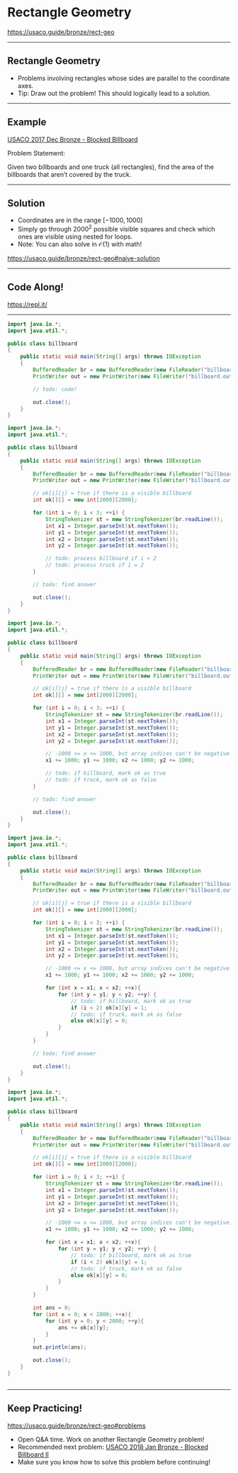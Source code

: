 

# Rectangle Geometry

https://usaco.guide/bronze/rect-geo

---

## Rectangle Geometry

<ListSteps>

- Problems involving rectangles whose sides are parallel to the coordinate axes.
- Tip: Draw out the problem! This should logically lead to a solution.

</ListSteps>

---

## Example

[USACO 2017 Dec Bronze - Blocked Billboard](http://www.usaco.org/index.php?page=viewproblem2&cpid=759)

<div>

Problem Statement:

Given two billboards and one truck (all rectangles), find the area of the billboards that aren’t covered by the truck.

</div>

---

## Solution

<ListSteps>

- Coordinates are in the range $[-1000, 1000]$
- Simply go through $2000^2$ possible visible squares and check which ones are visible using nested for loops.
- Note: You can also solve in $\mathcal{O}(1)$ with math!

</ListSteps>

https://usaco.guide/bronze/rect-geo#naive-solution

---

## Code Along!

https://repl.it/

---

<CodeSurfer theme={CSTheme}>

```java title="Starter Code"
import java.io.*;
import java.util.*;

public class billboard
{
    public static void main(String[] args) throws IOException
    {
        BufferedReader br = new BufferedReader(new FileReader("billboard.in"));
        PrintWriter out = new PrintWriter(new FileWriter("billboard.out"));

        // todo: code!

        out.close();
    }
}
```

```java 11:25 title="Step 1: Read In Input" subtitle="Note how we defined ok[i][j]."
import java.io.*;
import java.util.*;

public class billboard
{
    public static void main(String[] args) throws IOException
    {
        BufferedReader br = new BufferedReader(new FileReader("billboard.in"));
        PrintWriter out = new PrintWriter(new FileWriter("billboard.out"));

        // ok[i][j] = true if there is a visible billboard
        int ok[][] = new int[2000][2000];

        for (int i = 0; i < 3; ++i) {
            StringTokenizer st = new StringTokenizer(br.readLine());
            int x1 = Integer.parseInt(st.nextToken());
            int y1 = Integer.parseInt(st.nextToken());
            int x2 = Integer.parseInt(st.nextToken());
            int y2 = Integer.parseInt(st.nextToken());

            // todo: process billboard if i < 2
            // todo: process truck if i = 2
        }

        // todo: find answer

        out.close();
    }
}
```

```java 21:25 title="Update x1/y1/x2/y2" subtitle="Array indices can't be negative!"
import java.io.*;
import java.util.*;

public class billboard
{
    public static void main(String[] args) throws IOException
    {
        BufferedReader br = new BufferedReader(new FileReader("billboard.in"));
        PrintWriter out = new PrintWriter(new FileWriter("billboard.out"));

        // ok[i][j] = true if there is a visible billboard
        int ok[][] = new int[2000][2000];

        for (int i = 0; i < 3; ++i) {
            StringTokenizer st = new StringTokenizer(br.readLine());
            int x1 = Integer.parseInt(st.nextToken());
            int y1 = Integer.parseInt(st.nextToken());
            int x2 = Integer.parseInt(st.nextToken());
            int y2 = Integer.parseInt(st.nextToken());

            // -1000 <= x <= 1000, but array indices can't be negative!
            x1 += 1000; y1 += 1000; x2 += 1000; y2 += 1000;

            // todo: if billboard, mark ok as true
            // todo: if truck, mark ok as false
        }

        // todo: find answer

        out.close();
    }
}
```

```java 24:31
import java.io.*;
import java.util.*;

public class billboard
{
    public static void main(String[] args) throws IOException
    {
        BufferedReader br = new BufferedReader(new FileReader("billboard.in"));
        PrintWriter out = new PrintWriter(new FileWriter("billboard.out"));

        // ok[i][j] = true if there is a visible billboard
        int ok[][] = new int[2000][2000];

        for (int i = 0; i < 3; ++i) {
            StringTokenizer st = new StringTokenizer(br.readLine());
            int x1 = Integer.parseInt(st.nextToken());
            int y1 = Integer.parseInt(st.nextToken());
            int x2 = Integer.parseInt(st.nextToken());
            int y2 = Integer.parseInt(st.nextToken());

            // -1000 <= x <= 1000, but array indices can't be negative!
            x1 += 1000; y1 += 1000; x2 += 1000; y2 += 1000;

            for (int x = x1; x < x2; ++x){
                for (int y = y1; y < y2; ++y) {
                    // todo: if billboard, mark ok as true
                    if (i < 2) ok[x][y] = 1;
                    // todo: if truck, mark ok as false
                    else ok[x][y] = 0;
                }
            }
        }

        // todo: find answer

        out.close();
    }
}
```

```java 34:40
import java.io.*;
import java.util.*;

public class billboard
{
    public static void main(String[] args) throws IOException
    {
        BufferedReader br = new BufferedReader(new FileReader("billboard.in"));
        PrintWriter out = new PrintWriter(new FileWriter("billboard.out"));

        // ok[i][j] = true if there is a visible billboard
        int ok[][] = new int[2000][2000];

        for (int i = 0; i < 3; ++i) {
            StringTokenizer st = new StringTokenizer(br.readLine());
            int x1 = Integer.parseInt(st.nextToken());
            int y1 = Integer.parseInt(st.nextToken());
            int x2 = Integer.parseInt(st.nextToken());
            int y2 = Integer.parseInt(st.nextToken());

            // -1000 <= x <= 1000, but array indices can't be negative!
            x1 += 1000; y1 += 1000; x2 += 1000; y2 += 1000;

            for (int x = x1; x < x2; ++x){
                for (int y = y1; y < y2; ++y) {
                    // todo: if billboard, mark ok as true
                    if (i < 2) ok[x][y] = 1;
                    // todo: if truck, mark ok as false
                    else ok[x][y] = 0;
                }
            }
        }

        int ans = 0;
        for (int x = 0; x < 2000; ++x){
            for (int y = 0; y < 2000; ++y){
                ans += ok[x][y];
            }
        }
        out.println(ans);

        out.close();
    }
}
```

```diff title="Questions?"
```

</CodeSurfer>

---

## Keep Practicing!

https://usaco.guide/bronze/rect-geo#problems

- Open Q&A time. Work on another Rectangle Geometry problem!
- Recommended next problem: [USACO 2018 Jan Bronze - Blocked Billboard II](http://www.usaco.org/index.php?page=viewproblem2&cpid=783)
- Make sure you know how to solve this problem before continuing!
